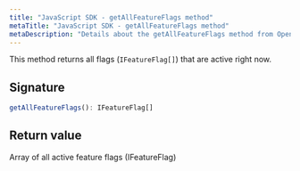```yaml
---
title: "JavaScript SDK - getAllFeatureFlags method"
metaTitle: "JavaScript SDK - getAllFeatureFlags method"
metaDescription: "Details about the getAllFeatureFlags method from OpenReplay's SDK"
---
```


This method returns all flags (`IFeatureFlag[]`) that are active right now.

## Signature

```js
getAllFeatureFlags(): IFeatureFlag[]
```

## Return value

Array of all active feature flags (IFeatureFlag)
